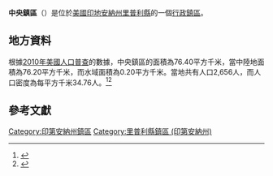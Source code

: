 {{noteTA
|G1=USState
|G2=地名
|G3=Unit
}}
{{Infobox settlement
|official_name            = 中央鎮區
|native_name = Center Township
|settlement_type          = [[行政鎮區|行政鎮區]]
|image_skyline            = Straber Ford Bridge.jpg
|imagesize                = 250px
|image_map                = Map highlighting Center Township, Ripley County, Indiana.svg
|mapsize                  = 250px
|pushpin_map  =USA Indiana
|pushpin_map_caption      = 中央鎮區在印地安納州的位置
|subdivision_type         = [[世界政區索引|國家]]
|subdivision_type1        = [[美国州份|州份]]
|subdivision_type2        = [[印地安納州行政区划|縣]]
|subdivision_name         = [[美国|美国]]
|subdivision_name1        = [[印地安納州|印地安納州]]
|subdivision_name2        = [[里普利縣_(印地安納州)|里普利縣]]
|elevation_ft             = 981
|elevation_m              = 299
|timezone                 = 
|area_total_km2           = 76.40
|area_land_km2            = 76.20
|area_water_km2           = 0.20
|area_total_sq_mi         = 
|area_land_sq_mi          = 
|area_water_sq_mi         = 
|population_as_of         = [[2010年美國人口普查|2010]]
|population_footnotes     = 
|population_total         = 2656
|population_density_km2   = auto
|population_density_sq_mi = auto
|utc_offset               = 
|coordinates              = {{coord|39|08|16|N|85|18|16|W|display=inline,title}}
| coor_pinpoint           = 
| coordinates_footnotes   = 
|timezone_DST             = 
|utc_offset_DST           = 
|postal_code_type         = [[美國郵區編號|郵區編號]]
|postal_code              = 
|area_code                = {{link-en|北美电话区号812|Area code 812|812}}
|blank_name = [[地名信息系统|GNIS ID]]
|blank_info = 453191
}}
'''中央鎮區'''（{{lang-en|Center Township}}）是位於[[美國|美國]][[印地安納州|印地安納州]][[里普利縣_(印地安納州)|里普利縣]]的一個[[行政鎮區|行政鎮區]]。

== 地方資料 ==
根據[[2010年美國人口普查|2010年美國人口普查]]的數據，中央鎮區的面積為76.40平方千米，當中陸地面積為76.20平方千米，而水域面積為0.20平方千米。當地共有人口2,656人，而人口密度為每平方千米34.76人。<ref name="GR8">{{cite web|url=http://factfinder2.census.gov|publisher=[[美国人口调查局|美国人口调查局]]|accessdate=2011-05-14|title=American FactFinder|archive-date=2013-09-11|archive-url=https://web.archive.org/web/20130911234518/http://factfinder2.census.gov/|dead-url=no}}</ref><ref>{{cite web|url=https://www.citypopulation.de/en/usa/indiana/admin/|title=USA: Indiana (Counties and Townships) - City Population|access-date=2020-08-18|archive-date=2020-04-22|archive-url=https://web.archive.org/web/20200422090607/https://www.citypopulation.de/en/usa/indiana/admin/|dead-url=no}}</ref>

== 參考文獻 ==
{{reflist}}

{{里普利縣 (印地安納州)}}

{{DEFAULTSORT:Center Township}}
[[Category:印第安納州鎮區|Category:印第安納州鎮區]]
[[Category:里普利縣鎮區_(印第安納州)|Category:里普利縣鎮區 (印第安納州)]]

{{Indiana-geo-stub}}